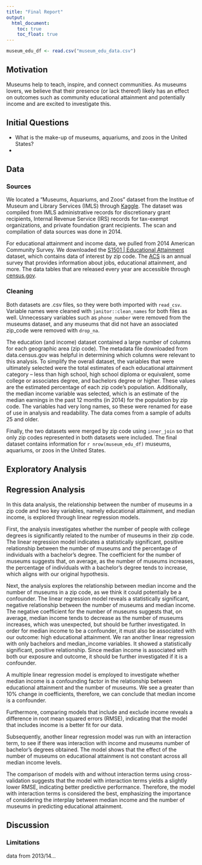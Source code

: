 ```yaml
---
title: "Final Report"
output: 
  html_document:
    toc: true
    toc_float: true
---
```


```r
museum_edu_df <- read.csv("museum_edu_data.csv")
```

## Motivation

Museums help to teach, inspire, and connect communities. As museums lovers, we believe that their presence (or lack thereof) likely has an effect on outcomes such as community educational attainment and potentially income and are excited to investigate this.

## Initial Questions

* What is the make-up of museums, aquariums, and zoos in the United States?
* 

## Data

### Sources

We located a "Museums, Aquariums, and Zoos" dataset from the Institue of Museum and Library Services (IMLS) through [Kaggle](https://www.kaggle.com/datasets/imls/museum-directory). The dataset was compiled from IMLS administrative records for discretionary grant recipients, Internal Revenue Service (IRS) records for tax-exempt organizations, and private foundation grant recipients. The scan and compilation of data sources was done in 2014.

For educational attainment and income data, we pulled from 2014 American Community Survey. We downloaded the [S1501 | Educational Attainment](https://data.census.gov/table?q=education&t=Educational%20Attainment&g=010XX00US$8600000) dataset, which contains data of interest by zip code. The [ACS](https://www.census.gov/programs-surveys/acs/about.html) is an annual survey that provides information about jobs, educational attainment, and more. The data tables that are released every year are accessible through [census.gov](census.gov). 

### Cleaning

Both datasets are .csv files, so they were both imported with `read_csv`. Variable names were cleaned with `janitor::clean_names` for both files as well. Unnecessary variables such as `phone_number` were removed from the museums dataset, and any museums that did not have an associated zip_code were removed with `drop_na`. 

The education (and income) dataset contained a large number of columns for each geographic area (zip code). The metadata file downloaded from data.census.gov was helpful in determining which columns were relevant to this analysis. To simplify the overall dataset, the variables that were ultimately selected were the total estimates of each educational attainment category -- less than high school, high school diploma or equivalent, some college or associates degree, and bachelors degree or higher. These values are the estimated percentage of each zip code's population. Additionally, the median income variable was selected, which is an estimate of the median earnings in the past 12 months (in 2014) for the population by zip code. The variables had very long names, so these were renamed for ease of use in analysis and readability. The data comes from a sample of adults 25 and older.

Finally, the two datasets were merged by zip code using `inner_join` so that only zip codes represented in both datasets were included. The final dataset contains information for `r nrow(museum_edu_df)` museums, aquariums, or zoos in the United States.

## Exploratory Analysis



## Regression Analysis
In this data analysis, the relationship between the number of museums in a zip code and two key variables, namely educational attainment, and median income, is explored through linear regression models. 

First, the analysis investigates whether the number of people with college degrees is significantly related to the number of museums in their zip code. The linear regression model indicates a statistically significant, positive relationship between the number of museums and the percentage of individuals with a bachelor’s degree. The coefficient for the number of museums suggests that, on average, as the number of museums increases, the percentage of individuals with a bachelor’s degree tends to increase, which aligns with our original hypothesis. 

Next, the analysis explores the relationship between median income and the number of museums in a zip code, as we think it could potentially be a confounder. The linear regression model reveals a statistically significant, negative relationship between the number of museums and median income. The negative coefficient for the number of museums suggests that, on average, median income tends to decrease as the number of museums increases, which was unexpected, but should be further investigated. 
In order for median income to be a confounder, it must also be associated with our outcome: high educational attainment. We ran another linear regression with only bachelors and median_income variables. It showed a statistically significant, positive relationship. Since median income is associated with both our exposure and outcome, it should be further investigated if it is a confounder.

A multiple linear regression model is employed to investigate whether median income is a confounding factor in the relationship between educational attainment and the number of museums. We see a greater than 10% change in coefficients, therefore, we can conclude that median income is a confounder.

Furthermore, comparing models that include and exclude income reveals a difference in root mean squared errors (RMSE), indicating that the model that includes income is a better fit for our data. 

Subsequently, another linear regression model was run with an interaction term, to see if there was interaction with income and museums number of bachelor’s degrees obtained.
The model shows that the effect of the number of museums on educational attainment is not constant across all median income levels. 

The comparison of models with and without interaction terms using cross-validation suggests that the model with interaction terms yields a slightly lower RMSE, indicating better predictive performance. Therefore, the model with interaction terms is considered the best, emphasizing the importance of considering the interplay between median income and the number of museums in predicting educational attainment.

## Discussion



### Limitations

data from 2013/14...


